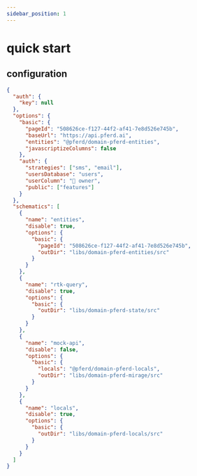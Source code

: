 ```yaml
---
sidebar_position: 1
---
```


# quick start

## configuration

```json
{
  "auth": {
    "key": null
  },
  "options": {
    "basic": {
      "pageId": "508626ce-f127-44f2-af41-7e8d526e745b",
      "baseUrl": "https://api.pferd.ai",
      "entities": "@pferd/domain-pferd-entities",
      "javascriptizeColumns": false
    },
    "auth": {
      "strategies": ["sms", "email"],
      "usersDatabase": "users",
      "userColumn": "🙂 owner",
      "public": ["features"]
    }
  },
  "schematics": [
    {
      "name": "entities",
      "disable": true,
      "options": {
        "basic": {
          "pageId": "508626ce-f127-44f2-af41-7e8d526e745b",
          "outDir": "libs/domain-pferd-entities/src"
        }
      }
    },
    {
      "name": "rtk-query",
      "disable": true,
      "options": {
        "basic": {
          "outDir": "libs/domain-pferd-state/src"
        }
      }
    },
    {
      "name": "mock-api",
      "disable": false,
      "options": {
        "basic": {
          "locals": "@pferd/domain-pferd-locals",
          "outDir": "libs/domain-pferd-mirage/src"
        }
      }
    },
    {
      "name": "locals",
      "disable": true,
      "options": {
        "basic": {
          "outDir": "libs/domain-pferd-locals/src"
        }
      }
    }
  ]
}
```
